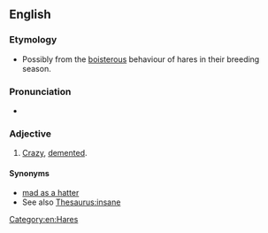 ==English==
{{wikipedia}}

===Etymology===
* Possibly from the [[boisterous]] behaviour of hares in their breeding season.

===Pronunciation===
* {{audio|en|En-au-mad as a March hare.ogg|Audio (AU)}}

===Adjective===
{{en-adj|-}}

# {{lb|en|simile|colloquial}} [[crazy|Crazy]], [[demented]].

====Synonyms====
* [[mad as a hatter]]
* See also [[Thesaurus:insane]]

[[Category:en:Hares]]